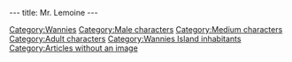 ---
title: Mr. Lemoine
---

{{Character|
Name=Dark Monk's Priest|
Image=DIVERS.gif|
Race=[[Wannie]]|
Gender=Male|
Size=Medium|
Age=Adult}}

{{Stub}}

[[Category:Wannies]]
[[Category:Male characters]]
[[Category:Medium characters]]
[[Category:Adult characters]]
[[Category:Wannies Island inhabitants]]
[[Category:Articles without an image]]